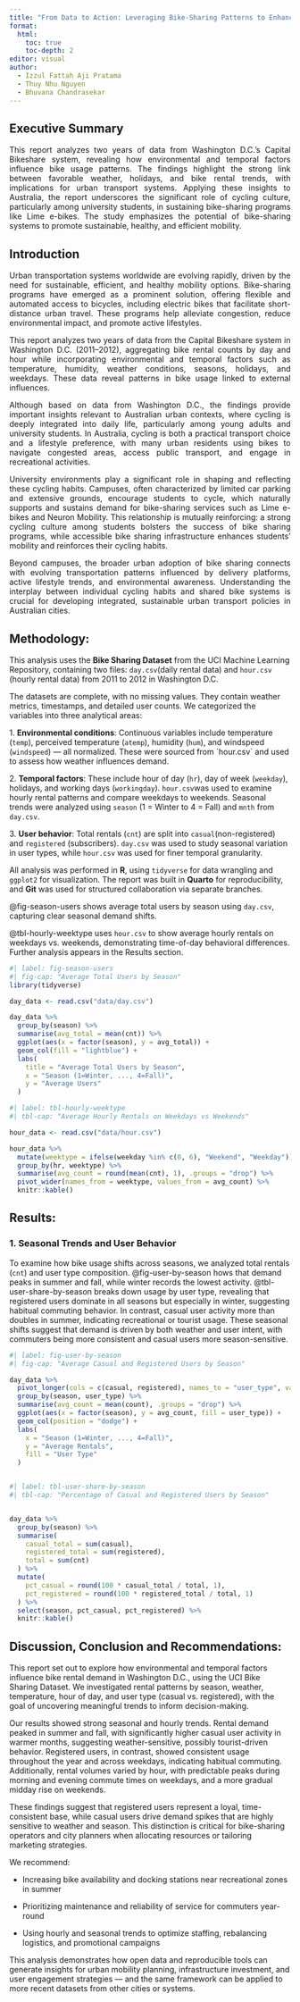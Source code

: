 ```yaml
---
title: "From Data to Action: Leveraging Bike-Sharing Patterns to Enhance Sustainable Mobility"
format: 
  html:
    toc: true
    toc-depth: 2
editor: visual
author:
  - Izzul Fattah Aji Pratama
  - Thuy Nhu Nguyen
  - Bhuvana Chandrasekar
---
```


## Executive Summary

::: {style="text-align: justify;"}
This report analyzes two years of data from Washington D.C.'s Capital Bikeshare system, revealing how environmental and temporal factors influence bike usage patterns. The findings highlight the strong link between favorable weather, holidays, and bike rental trends, with implications for urban transport systems. Applying these insights to Australia, the report underscores the significant role of cycling culture, particularly among university students, in sustaining bike-sharing programs like Lime e-bikes. The study emphasizes the potential of bike-sharing systems to promote sustainable, healthy, and efficient mobility.
:::

## Introduction

::: {style="text-align: justify;"}
Urban transportation systems worldwide are evolving rapidly, driven by the need for sustainable, efficient, and healthy mobility options. Bike-sharing programs have emerged as a prominent solution, offering flexible and automated access to bicycles, including electric bikes that facilitate short-distance urban travel. These programs help alleviate congestion, reduce environmental impact, and promote active lifestyles.

This report analyzes two years of data from the Capital Bikeshare system in Washington D.C. (2011–2012), aggregating bike rental counts by day and hour while incorporating environmental and temporal factors such as temperature, humidity, weather conditions, seasons, holidays, and weekdays. These data reveal patterns in bike usage linked to external influences.

Although based on data from Washington D.C., the findings provide important insights relevant to Australian urban contexts, where cycling is deeply integrated into daily life, particularly among young adults and university students. In Australia, cycling is both a practical transport choice and a lifestyle preference, with many urban residents using bikes to navigate congested areas, access public transport, and engage in recreational activities.

University environments play a significant role in shaping and reflecting these cycling habits. Campuses, often characterized by limited car parking and extensive grounds, encourage students to cycle, which naturally supports and sustains demand for bike-sharing services such as Lime e-bikes and Neuron Mobility. This relationship is mutually reinforcing: a strong cycling culture among students bolsters the success of bike sharing programs, while accessible bike sharing infrastructure enhances students’ mobility and reinforces their cycling habits.

Beyond campuses, the broader urban adoption of bike sharing connects with evolving transportation patterns influenced by delivery platforms, active lifestyle trends, and environmental awareness. Understanding the interplay between individual cycling habits and shared bike systems is crucial for developing integrated, sustainable urban transport policies in Australian cities.
:::

## Methodology:

This analysis uses the **Bike Sharing Dataset** from the UCI Machine Learning Repository, containing two files: `day.csv`(daily rental data) and `hour.csv` (hourly rental data) from 2011 to 2012 in Washington D.C.

The datasets are complete, with no missing values. They contain weather metrics, timestamps, and detailed user counts. We categorized the variables into three analytical areas:

1\. **Environmental conditions**: Continuous variables include temperature (`temp`), perceived temperature (`atemp`), humidity (`hum`), and windspeed (`windspeed`) — all normalized. These were sourced from \`hour.csv\` and used to assess how weather influences demand.

2\. **Temporal factors**: These include hour of day (`hr`), day of week (`weekday`), holidays, and working days (`workingday`). `hour.csv`was used to examine hourly rental patterns and compare weekdays to weekends. Seasonal trends were analyzed using `season` (1 = Winter to 4 = Fall) and `mnth` from `day.csv`.

3\. **User behavior**: Total rentals (`cnt`) are split into `casual`(non-registered) and `registered` (subscribers). `day.csv` was used to study seasonal variation in user types, while `hour.csv` was used for finer temporal granularity.

All analysis was performed in **R**, using `tidyverse` for data wrangling and `ggplot2` for visualization. The report was built in **Quarto** for reproducibility, and **Git** was used for structured collaboration via separate branches.

@fig-season-users shows average total users by season using `day.csv`, capturing clear seasonal demand shifts.

@tbl-hourly-weektype uses `hour.csv` to show average hourly rentals on weekdays vs. weekends, demonstrating time-of-day behavioral differences. Further analysis appears in the Results section.

```r
#| label: fig-season-users
#| fig-cap: "Average Total Users by Season"
library(tidyverse)

day_data <- read.csv("data/day.csv")

day_data %>%
  group_by(season) %>%
  summarise(avg_total = mean(cnt)) %>%
  ggplot(aes(x = factor(season), y = avg_total)) +
  geom_col(fill = "lightblue") +
  labs(
    title = "Average Total Users by Season",
    x = "Season (1=Winter, ..., 4=Fall)",
    y = "Average Users"
  )

```

```r
#| label: tbl-hourly-weektype
#| tbl-cap: "Average Hourly Rentals on Weekdays vs Weekends"

hour_data <- read.csv("data/hour.csv")

hour_data %>%
  mutate(weektype = ifelse(weekday %in% c(0, 6), "Weekend", "Weekday")) %>%
  group_by(hr, weektype) %>%
  summarise(avg_count = round(mean(cnt), 1), .groups = "drop") %>%
  pivot_wider(names_from = weektype, values_from = avg_count) %>%
  knitr::kable()


```

## Results:

### 1. Seasonal Trends and User Behavior

To examine how bike usage shifts across seasons, we analyzed total rentals (`cnt`) and user type composition. @fig-user-by-season hows that demand peaks in summer and fall, while winter records the lowest activity. @tbl-user-share-by-season breaks down usage by user type, revealing that registered users dominate in all seasons but especially in winter, suggesting habitual commuting behavior. In contrast, casual user activity more than doubles in summer, indicating recreational or tourist usage. These seasonal shifts suggest that demand is driven by both weather and user intent, with commuters being more consistent and casual users more season-sensitive.

```r
#| label: fig-user-by-season
#| fig-cap: "Average Casual and Registered Users by Season"

day_data %>%
  pivot_longer(cols = c(casual, registered), names_to = "user_type", values_to = "count") %>%
  group_by(season, user_type) %>%
  summarise(avg_count = mean(count), .groups = "drop") %>%
  ggplot(aes(x = factor(season), y = avg_count, fill = user_type)) +
  geom_col(position = "dodge") +
  labs(
    x = "Season (1=Winter, ..., 4=Fall)",
    y = "Average Rentals",
    fill = "User Type"
  )



```

```r
#| label: tbl-user-share-by-season
#| tbl-cap: "Percentage of Casual and Registered Users by Season"


day_data %>%
  group_by(season) %>%
  summarise(
    casual_total = sum(casual),
    registered_total = sum(registered),
    total = sum(cnt)
  ) %>%
  mutate(
    pct_casual = round(100 * casual_total / total, 1),
    pct_registered = round(100 * registered_total / total, 1)
  ) %>%
  select(season, pct_casual, pct_registered) %>%
  knitr::kable()

```

## Discussion, Conclusion and Recommendations:

This report set out to explore how environmental and temporal factors influence bike rental demand in Washington D.C., using the UCI Bike Sharing Dataset. We investigated rental patterns by season, weather, temperature, hour of day, and user type (casual vs. registered), with the goal of uncovering meaningful trends to inform decision-making.

Our results showed strong seasonal and hourly trends. Rental demand peaked in summer and fall, with significantly higher casual user activity in warmer months, suggesting weather-sensitive, possibly tourist-driven behavior. Registered users, in contrast, showed consistent usage throughout the year and across weekdays, indicating habitual commuting. Additionally, rental volumes varied by hour, with predictable peaks during morning and evening commute times on weekdays, and a more gradual midday rise on weekends.

These findings suggest that registered users represent a loyal, time-consistent base, while casual users drive demand spikes that are highly sensitive to weather and season. This distinction is critical for bike-sharing operators and city planners when allocating resources or tailoring marketing strategies.

We recommend:

-   Increasing bike availability and docking stations near recreational zones in summer

-   Prioritizing maintenance and reliability of service for commuters year-round

-   Using hourly and seasonal trends to optimize staffing, rebalancing logistics, and promotional campaigns

This analysis demonstrates how open data and reproducible tools can generate insights for urban mobility planning, infrastructure investment, and user engagement strategies — and the same framework can be applied to more recent datasets from other cities or systems.

